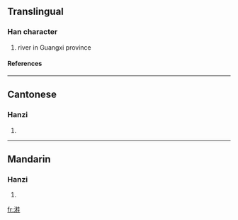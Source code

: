 ==Translingual==
===Han character===
{{Han char|rn=85|rad=水|as=10|sn=13|four=3411<sub>4</sub>|canj=水木土土 (EDGG)}}
# river in Guangxi province
====References====
{{Han ref|kx=0639.130|dkj=17923|dj=1046.060|hdz=31695.010|uh=6E8E|ud=28302|bh=DE60|bd=56928}}

----
==Cantonese==
===Hanzi===
{{yue-hanzi|jyut=|y=gwai3}}
# {{defn|Cantonese}}

----
==Mandarin==
===Hanzi===
{{cmn-hanzi|pin=[[guì]] ([[gui4]])|wg=kuei<sup>4</sup>}}
# {{defn|Mandarin}}

[[fr:溎]]